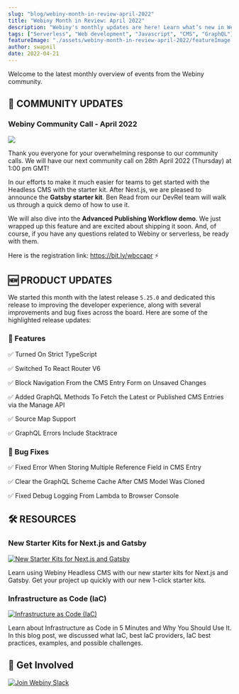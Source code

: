 ```yaml
---
slug: "blog/webiny-month-in-review-april-2022"
title: "Webiny Month in Review: April 2022"
description: "Webiny's monthly updates are here! Learn what’s new in Webiny and community updates from April month!"
tags: ["Serverless", "Web development", "Javascript", "CMS", "GraphQL"]
featureImage: "./assets/webiny-month-in-review-april-2022/featureImage.png"
author: swapnil
date: 2022-04-21
---
```


Welcome to the latest monthly overview of events from the Webiny community.

## 🙌 COMMUNITY UPDATES

### Webiny Community Call - April 2022

[![](./assets/webiny-month-in-review-april-2022/april-community-call.png)](https://bit.ly/wbccapr)


Thank you everyone for your overwhelming response to our community calls.
We will have our next community call on 28th April 2022 (Thursday) at 1:00 pm GMT!

In our efforts to make it much easier for teams to get started with the Headless CMS with the starter kit. After Next.js, we are pleased to announce the **Gatsby starter kit**. Ben Read from our DevRel team will walk us through a quick demo of how to use it.

We will also dive into the **Advanced Publishing Workflow demo**. We just wrapped up this feature and are excited about shipping it soon. And, of course, if you have any questions related to Webiny or serverless, be ready with them.

Here is the registration link: <ExternalLink href="https://bit.ly/wbccapr">https://bit.ly/wbccapr</ExternalLink> ⚡

## 🆕 PRODUCT UPDATES

We started this month with the latest release `5.25.0` and dedicated this release to improving the developer experience, along with several improvements and bug fixes across the board. Here are some of the highlighted release updates:
### 🚀 Features

✅ <ExternalLink href="https://www.webiny.com/docs/release-notes/5.25.0/changelog#turned-on-strict-type-script-2235">Turned On Strict TypeScript</ExternalLink>

✅ <ExternalLink href="https://www.webiny.com/docs/release-notes/5.25.0/changelog#switched-to-react-router-v6-2277">Switched To React Router V6</ExternalLink>

✅ <ExternalLink href="https://www.webiny.com/docs/release-notes/5.25.0/changelog#block-navigation-from-the-cms-entry-form-on-unsaved-changes-2285">Block Navigation From the CMS Entry Form on Unsaved Changes</ExternalLink>

✅ <ExternalLink href="https://www.webiny.com/docs/release-notes/5.25.0/changelog#added-graph-ql-methods-to-fetch-the-latest-or-published-cms-entries-via-the-manage-api-2266">Added GraphQL Methods To Fetch the Latest or Published CMS Entries via the Manage API</ExternalLink>

✅ <ExternalLink href="https://www.webiny.com/docs/release-notes/5.25.0/changelog#source-map-support">Source Map Support</ExternalLink>

✅ <ExternalLink href="https://www.webiny.com/docs/release-notes/5.25.0/changelog#graph-ql-errors-include-stacktrace">GraphQL Errors Include Stacktrace</ExternalLink>

### 🐞 Bug Fixes

✅ <ExternalLink href="https://www.webiny.com/docs/release-notes/5.25.0/changelog#fixed-error-when-storing-multiple-reference-field-in-cms-entry-2264">Fixed Error When Storing Multiple Reference Field in CMS Entry</ExternalLink>

✅ <ExternalLink href="https://www.webiny.com/docs/release-notes/5.25.0/changelog#clear-the-graph-ql-scheme-cache-after-cms-model-was-cloned-2288">Clear the GraphQL Scheme Cache After CMS Model Was Cloned</ExternalLink>

✅ <ExternalLink href="https://www.webiny.com/docs/release-notes/5.25.0/changelog#fix-debug-logging-from-lambda-to-browser-console-2301">Fixed Debug Logging From Lambda to Browser Console</ExternalLink>

## 🛠️ RESOURCES

### New Starter Kits for Next.js and Gatsby

[![New Starter Kits for Next.js and Gatsby](./assets/webiny-month-in-review-april-2022/new-starter-kit.png)](https://www.webiny.com/blog/get-started-quickly-new-starters-gatsby-nextjs)

Learn using Webiny Headless CMS with our new starter kits for Next.js and Gatsby. Get your project up quickly with our <ExternalLink href="https://www.webiny.com/blog/get-started-quickly-new-starters-gatsby-nextjs">new 1-click starter kits</ExternalLink>.

### Infrastructure as Code (IaC)

[![Infrastructure as Code (IaC)](./assets/webiny-month-in-review-april-2022/what-is-infrastructure-as-code-cover.png)](https://www.webiny.com/blog/what-is-infrastructure-as-code)

Learn about <ExternalLink href="https://www.webiny.com/blog/what-is-infrastructure-as-code">Infrastructure as Code</ExternalLink> in 5 Minutes and Why You Should Use It. In this blog post, we discussed what IaC, best IaC providers, IaC best practices, examples, and possible challenges.

## 🤝 Get Involved

[![Join Webiny Slack](./assets/webiny-month-in-review-april-2022/join-slack.png)](https://www.webiny.com/slack)
